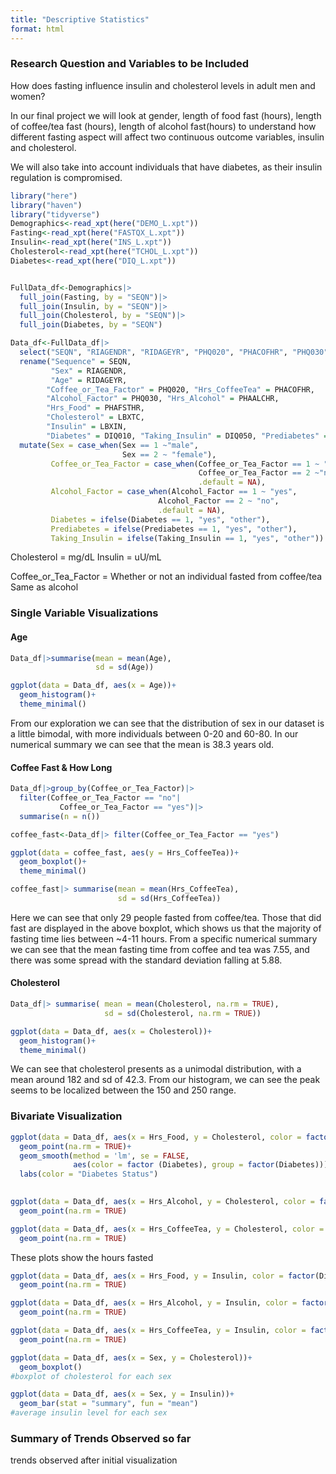 ```yaml
---
title: "Descriptive Statistics"
format: html
---
```



### Research Question and Variables to be Included

How does fasting influence insulin and cholesterol levels in adult men and women? 

In our final project we will look at gender, length of food fast (hours), length of coffee/tea fast (hours), length of alcohol fast(hours) to understand how different fasting aspect will affect two continuous outcome variables, insulin and cholesterol. 

We will also take into account individuals that have diabetes, as their insulin regulation is compromised. 

```r
library("here")
library("haven")
library("tidyverse")
Demographics<-read_xpt(here("DEMO_L.xpt"))
Fasting<-read_xpt(here("FASTQX_L.xpt"))
Insulin<-read_xpt(here("INS_L.xpt"))
Cholesterol<-read_xpt(here("TCHOL_L.xpt"))
Diabetes<-read_xpt(here("DIQ_L.xpt"))


FullData_df<-Demographics|>
  full_join(Fasting, by = "SEQN")|>
  full_join(Insulin, by = "SEQN")|>
  full_join(Cholesterol, by = "SEQN")|>
  full_join(Diabetes, by = "SEQN")

Data_df<-FullData_df|> 
  select("SEQN", "RIAGENDR", "RIDAGEYR", "PHQ020", "PHACOFHR", "PHQ030", "PHAALCHR", "PHAFSTHR", "LBXTC", "LBXIN", "DIQ010", "DIQ050", "DIQ160")|>
  rename("Sequence" = SEQN,
         "Sex" = RIAGENDR,
         "Age" = RIDAGEYR,
        "Coffee_or_Tea_Factor" = PHQ020, "Hrs_CoffeeTea" = PHACOFHR, 
        "Alcohol_Factor" = PHQ030, "Hrs_Alcohol" = PHAALCHR,
        "Hrs_Food" = PHAFSTHR, 
        "Cholesterol" = LBXTC,
        "Insulin" = LBXIN,
        "Diabetes" = DIQ010, "Taking_Insulin" = DIQ050, "Prediabetes" = DIQ160)|>
  mutate(Sex = case_when(Sex == 1 ~"male", 
                         Sex == 2 ~ "female"),
         Coffee_or_Tea_Factor = case_when(Coffee_or_Tea_Factor == 1 ~ "yes",
                                          Coffee_or_Tea_Factor == 2 ~"no",
                                          .default = NA),
         Alcohol_Factor = case_when(Alcohol_Factor == 1 ~ "yes",
                                 Alcohol_Factor == 2 ~ "no", 
                                 .default = NA),
         Diabetes = ifelse(Diabetes == 1, "yes", "other"),
         Prediabetes = ifelse(Prediabetes == 1, "yes", "other"),
         Taking_Insulin = ifelse(Taking_Insulin == 1, "yes", "other"))

```

Cholesterol = mg/dL
Insulin = uU/mL

Coffee_or_Tea_Factor = Whether or not an individual fasted from coffee/tea
Same as alcohol 


### Single Variable Visualizations



#### Age

```r
Data_df|>summarise(mean = mean(Age),
                   sd = sd(Age))

ggplot(data = Data_df, aes(x = Age))+
  geom_histogram()+
  theme_minimal()
```

From our exploration we can see that the distribution of sex in our dataset is a little bimodal, with more individuals between 0-20 and 60-80. In our numerical summary we can see that the mean is 38.3 years old. 

#### Coffee Fast & How Long

```r
Data_df|>group_by(Coffee_or_Tea_Factor)|>
  filter(Coffee_or_Tea_Factor == "no"|
           Coffee_or_Tea_Factor == "yes")|>
  summarise(n = n())

coffee_fast<-Data_df|> filter(Coffee_or_Tea_Factor == "yes")

ggplot(data = coffee_fast, aes(y = Hrs_CoffeeTea))+
  geom_boxplot()+
  theme_minimal()

coffee_fast|> summarise(mean = mean(Hrs_CoffeeTea),
                        sd = sd(Hrs_CoffeeTea))
```

Here we can see that only 29 people fasted from coffee/tea. Those that did fast are displayed in the above boxplot, which shows us that the majority of fasting time lies between ~4-11 hours. From a specific numerical summary we can see that the mean fasting time from coffee and tea was 7.55, and there was some spread with the standard deviation falling at 5.88.

#### Cholesterol 

```r
Data_df|> summarise( mean = mean(Cholesterol, na.rm = TRUE),
                     sd = sd(Cholesterol, na.rm = TRUE))

ggplot(data = Data_df, aes(x = Cholesterol))+
  geom_histogram()+
  theme_minimal()
```

We can see that cholesterol presents as a unimodal distribution, with a mean around 182 and sd of 42.3. From our histogram, we can see the peak seems to be localized between the 150 and 250 range. 


### Bivariate Visualization 

```r
ggplot(data = Data_df, aes(x = Hrs_Food, y = Cholesterol, color = factor(Diabetes)))+
  geom_point(na.rm = TRUE)+
  geom_smooth(method = 'lm', se = FALSE, 
              aes(color = factor (Diabetes), group = factor(Diabetes)))+
  labs(color = "Diabetes Status")
  

ggplot(data = Data_df, aes(x = Hrs_Alcohol, y = Cholesterol, color = factor(Diabetes)))+
  geom_point(na.rm = TRUE)

ggplot(data = Data_df, aes(x = Hrs_CoffeeTea, y = Cholesterol, color = factor(Diabetes)))+
  geom_point(na.rm = TRUE)
```
These plots show the hours fasted 
```r
ggplot(data = Data_df, aes(x = Hrs_Food, y = Insulin, color = factor(Diabetes)))+
  geom_point(na.rm = TRUE)

ggplot(data = Data_df, aes(x = Hrs_Alcohol, y = Insulin, color = factor(Diabetes)))+
  geom_point(na.rm = TRUE)

ggplot(data = Data_df, aes(x = Hrs_CoffeeTea, y = Insulin, color = factor(Diabetes)))+
  geom_point(na.rm = TRUE)
```


```r
ggplot(data = Data_df, aes(x = Sex, y = Cholesterol))+
  geom_boxplot()
#boxplot of cholesterol for each sex 

ggplot(data = Data_df, aes(x = Sex, y = Insulin))+
  geom_bar(stat = "summary", fun = "mean")
#average insulin level for each sex
```



### Summary of Trends Observed so far

trends observed after initial visualization 
